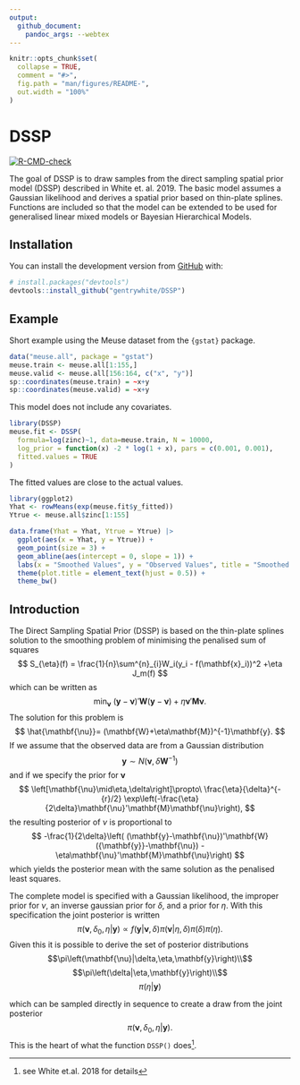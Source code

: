 ```yaml
---
output:
  github_document:
    pandoc_args: --webtex
---
```


<!-- README.md is generated from README.Rmd. Please edit that file -->

```r
knitr::opts_chunk$set(
  collapse = TRUE,
  comment = "#>",
  fig.path = "man/figures/README-",
  out.width = "100%"
)
```

# DSSP


<!-- badges: start -->
[![R-CMD-check](https://github.com/gentrywhite/DSSP/workflows/R-CMD-check/badge.svg)](https://github.com/gentrywhite/DSSP/actions)
<!-- badges: end -->

The goal of DSSP is to draw samples from the direct sampling spatial prior model (DSSP) described in White et. al. 2019.  The basic model assumes a Gaussian likelihood and derives a spatial prior based on thin-plate splines. Functions are included so that the model can be extended to be used for generalised linear mixed models or Bayesian Hierarchical Models.

## Installation

You can install the development version from [GitHub](https://github.com/) with:

``` r
# install.packages("devtools")
devtools::install_github("gentrywhite/DSSP")
```
## Example

Short example using the Meuse dataset from the `{gstat}` package.

```r
data("meuse.all", package = "gstat")
meuse.train <- meuse.all[1:155,]
meuse.valid <- meuse.all[156:164, c("x", "y")]
sp::coordinates(meuse.train) = ~x+y
sp::coordinates(meuse.valid) = ~x+y
```

This model does not include any covariates.
```r
library(DSSP)
meuse.fit <- DSSP(
  formula=log(zinc)~1, data=meuse.train, N = 10000, 
  log_prior = function(x) -2 * log(1 + x), pars = c(0.001, 0.001),
  fitted.values = TRUE
)
```

The fitted values are close to the actual values.
```r
library(ggplot2)
Yhat <- rowMeans(exp(meuse.fit$y_fitted))
Ytrue <- meuse.all$zinc[1:155]

data.frame(Yhat = Yhat, Ytrue = Ytrue) |>
  ggplot(aes(x = Yhat, y = Ytrue)) +
  geom_point(size = 3) +
  geom_abline(aes(intercept = 0, slope = 1)) +
  labs(x = "Smoothed Values", y = "Observed Values", title = "Smoothed vs. Observed Values") +
  theme(plot.title = element_text(hjust = 0.5)) +
  theme_bw()
```

## Introduction
The Direct Sampling Spatial Prior (DSSP) is based on the thin-plate splines solution to the smoothing problem of minimising the penalised sum of squares
$$
S_{\eta}(f) = \frac{1}{n}\sum^{n}_{i}W_i(y_i - f(\mathbf{x}_i))^2
+\eta J_m(f)
$$
which can be written as 
$$
\min_{\mathbf{\nu}}\:(\mathbf{y}-\mathbf{\nu})'\mathbf{W}(\mathbf{y}-\mathbf{\nu})+
\eta\mathbf{\nu}'\mathbf{M}\mathbf{\nu}.
$$
The solution for this problem is 
$$
\hat{\mathbf{\nu}}=
(\mathbf{W}+\eta\mathbf{M})^{-1}\mathbf{y}.
$$
If we assume that the observed data are from a Gaussian distribution
$$
\mathbf{y}\sim N(\mathbf{\nu},\delta\mathbf{W}^{-1})
$$
and if we specify the prior for $\mathbf{\nu}$ 
$$
\left[\mathbf{\nu}\mid\eta,\delta\right]\propto\ \frac{\eta}{\delta}^{-{r}/2}
\exp\left(-\frac{\eta}{2\delta}\mathbf{\nu}'\mathbf{M}\mathbf{\nu}\right),
$$
the resulting posterior of $\nu$ is proportional to 
$$
-\frac{1}{2\delta}\left( (\mathbf{y}-\mathbf{\nu})'\mathbf{W}({\mathbf{y}}-\mathbf{\nu})
-\eta\mathbf{\nu}'\mathbf{M}\mathbf{\nu}\right)
$$
which yields the posterior mean with the same solution as the penalised least squares. 

The complete model is specified with a Gaussian likelihood, the improper prior for $\nu$, an inverse gaussian prior for $\delta$, and a prior for $\eta$. With this specification the joint posterior is written
$$
\pi\left(\mathbf{\nu},\delta_0,\eta|\mathbf{y}\right)\propto
f(\mathbf{y}|\mathbf{\nu},\delta)\pi\left(\mathbf{\nu}|\eta,\delta\right)\pi\left(\delta\right)
\pi\left(\eta\right).
$$
Given this it is possible to derive the set of posterior distributions
$$\pi\left(\mathbf{\nu}|\delta,\eta,\mathbf{y}\right)\\$$
$$\pi\left(\delta|\eta,\mathbf{y}\right)\\$$
$$\pi\left(\eta|\mathbf{y}\right)$$

which can be sampled directly in sequence to create a draw from the joint posterior
$$
\pi\left(\mathbf{\nu},\delta_0,\eta|\mathbf{y}\right).
$$
This is the heart of what the function `DSSP()` does^[see White et.al. 2018 for details].



